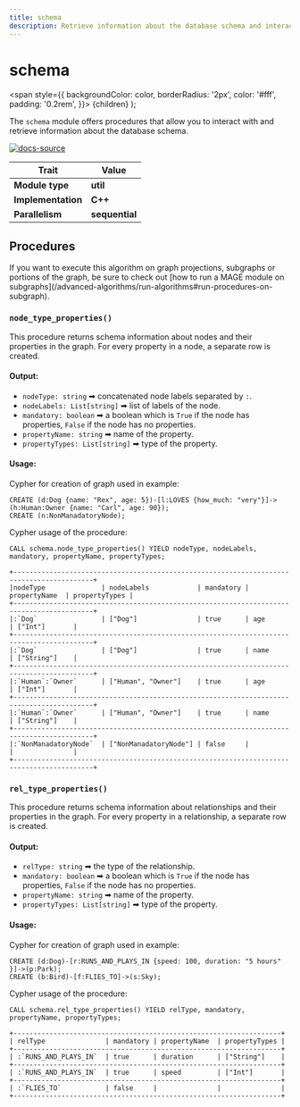 ```yaml
---
title: schema
description: Retrieve information about the database schema and interact with it.
---
```



# schema

<span
style={{
  backgroundColor: color,
  borderRadius: '2px',
  color: '#fff',
  padding: '0.2rem',
}}>
{children}
</span>
);


The `schema` module offers procedures that allow you to interact with and retrieve information about the database schema.

[![docs-source](https://img.shields.io/badge/source-schema-FB6E00?logo=github&style=for-the-badge)](https://github.com/memgraph/mage/tree/main/cpp/schema_module)

| Trait               | Value                                                 |
| ------------------- | ----------------------------------------------------- |
| **Module type**     | <Highlight color="#FB6E00">**util**</Highlight>  |
| **Implementation**  | <Highlight color="#FB6E00">**C++**</Highlight>        |
| **Parallelism**     | <Highlight color="#FB6E00">**sequential**</Highlight> |

## Procedures

<Callout type="info">
If you want to execute this algorithm on graph projections, subgraphs or portions of the graph, be sure to check out [how to run a MAGE module on subgraphs](/advanced-algorithms/run-algorithms#run-procedures-on-subgraph).
</Callout>

### `node_type_properties()`

This procedure returns schema information about nodes and their properties in the graph. For every property in a node, a separate row is created.

#### Output:

- `nodeType: string` ➡ concatenated node labels separated by `:`.
- `nodeLabels: List[string]` ➡ list of labels of the node.
- `mandatory: boolean` ➡ a boolean which is `True` if the node has properties, `False` if the node has no properties.
- `propertyName: string` ➡ name of the property.
- `propertyTypes: List[string]` ➡ type of the property.

#### Usage:

Cypher for creation of graph used in example:

```cypher
CREATE (d:Dog {name: "Rex", age: 5})-[l:LOVES {how_much: "very"}]->(h:Human:Owner {name: "Carl", age: 90});
CREATE (n:NonManadatoryNode);
```
Cypher usage of the procedure:

```cypher
CALL schema.node_type_properties() YIELD nodeType, nodeLabels, mandatory, propertyName, propertyTypes; 
```

```plaintext
+------------------------------------------------------------------------------------------+
|nodeType              | nodeLabels            | mandatory | propertyName  | propertyTypes |
+------------------------------------------------------------------------------------------+
|:`Dog`                | ["Dog"]               | true      | age           | ["Int"]       |
+------------------------------------------------------------------------------------------+
|:`Dog`                | ["Dog"]               | true      | name          | ["String"]    |
+------------------------------------------------------------------------------------------+
|:`Human`:`Owner`      | ["Human", "Owner"]    | true      | age           | ["Int"]       |
+------------------------------------------------------------------------------------------+
|:`Human`:`Owner`      | ["Human", "Owner"]    | true      | name          | ["String"]    |
+------------------------------------------------------------------------------------------+
|:`NonManadatoryNode`  | ["NonManadatoryNode"] | false     |               |               |
+------------------------------------------------------------------------------------------+
```

### `rel_type_properties()`

This procedure returns schema information about relationships and their properties in the graph. For every property in a relationship, a separate row is created.

#### Output:

- `relType: string` ➡ the type of the relationship.
- `mandatory: boolean` ➡ a boolean which is `True` if the node has properties, `False` if the node has no properties.
- `propertyName: string` ➡ name of the property.
- `propertyTypes: List[string]` ➡ type of the property.

#### Usage:

Cypher for creation of graph used in example:

```cypher
CREATE (d:Dog)-[r:RUNS_AND_PLAYS_IN {speed: 100, duration: "5 hours" }]->(p:Park);
CREATE (b:Bird)-[f:FLIES_TO]->(s:Sky);
```
Cypher usage of the procedure:

```cypher
CALL schema.rel_type_properties() YIELD relType, mandatory, propertyName, propertyTypes;
```

```plaintext
+-------------------------------------------------------------------+
| relType               | mandatory | propertyName  | propertyTypes |
+-------------------------------------------------------------------+
| :`RUNS_AND_PLAYS_IN`  | true      | duration      | ["String"]    |
+-------------------------------------------------------------------+
| :`RUNS_AND_PLAYS_IN`  | true      | speed         | ["Int"]       |
+-------------------------------------------------------------------+
| :`FLIES_TO`           | false     |               |               |
+-------------------------------------------------------------------+

```